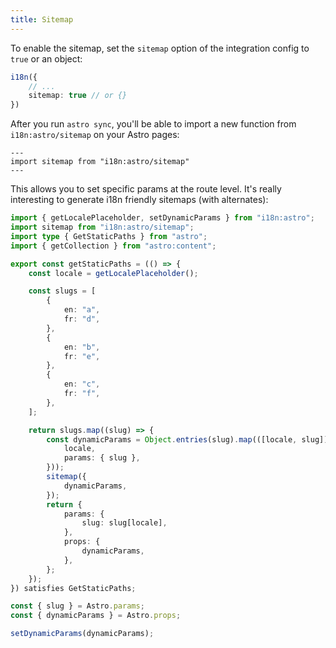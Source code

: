 ```yaml
---
title: Sitemap
---
```


To enable the sitemap, set the `sitemap` option of the integration config to `true` or an object:

```ts title="astro.config.mjs" ins={3}
i18n({
    // ...
    sitemap: true // or {}
})
```

After you run `astro sync`, you'll be able to import a new function from `i18n:astro/sitemap` on your Astro pages:

```astro
---
import sitemap from "i18n:astro/sitemap"
---
```

This allows you to set specific params at the route level. It's really interesting to generate i18n friendly sitemaps (with alternates):

```ts
import { getLocalePlaceholder, setDynamicParams } from "i18n:astro";
import sitemap from "i18n:astro/sitemap";
import type { GetStaticPaths } from "astro";
import { getCollection } from "astro:content";

export const getStaticPaths = (() => {
	const locale = getLocalePlaceholder();

	const slugs = [
		{
			en: "a",
			fr: "d",
		},
		{
			en: "b",
			fr: "e",
		},
		{
			en: "c",
			fr: "f",
		},
	];

	return slugs.map((slug) => {
		const dynamicParams = Object.entries(slug).map(([locale, slug]) => ({
			locale,
			params: { slug },
		}));
		sitemap({
			dynamicParams,
		});
		return {
			params: {
				slug: slug[locale],
			},
			props: {
				dynamicParams,
			},
		};
	});
}) satisfies GetStaticPaths;

const { slug } = Astro.params;
const { dynamicParams } = Astro.props;

setDynamicParams(dynamicParams);
```